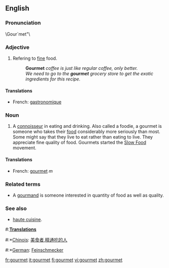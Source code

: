 ==English==
{{wikipedia}}

===Pronunciation===
\Gour`met"\ 


===Adjective===
#Refering to [[fine]] food.
#:'''Gourmet''' ''coffee is just like regular coffee, only better.''
#:''We need to go to the '''gourmet''' grocery store to get the exotic ingredients for this recipe.''

====Translations====
*French: [[gastronomique]]

===Noun===

#A [[connoisseur]] in eating and drinking. Also called a foodie, a gourmet is someone who takes their [[food]] considerably more seriously than most. Some might say that they live to eat rather than eating to live. They appreciate fine quality of food. Gourmets started the [http://en.wikipedia.org/wiki/Slow_Food Slow Food] movement.

====Translations====
*French: [[gourmet]] ''m''

===Related terms===
*A  [[gourmand]] is someone interested in quantity of food as well as quality.

===See also===
* [[haute cuisine]].

#:'''[[Translation]]s'''
#:*[[Chinois]]: [[美食者]],[[精通吃的人]]
#:*[[German]]: [[Feinschmecker]]

[[fr:gourmet]]
[[it:gourmet]]
[[fi:gourmet]]
[[vi:gourmet]]
[[zh:gourmet]]